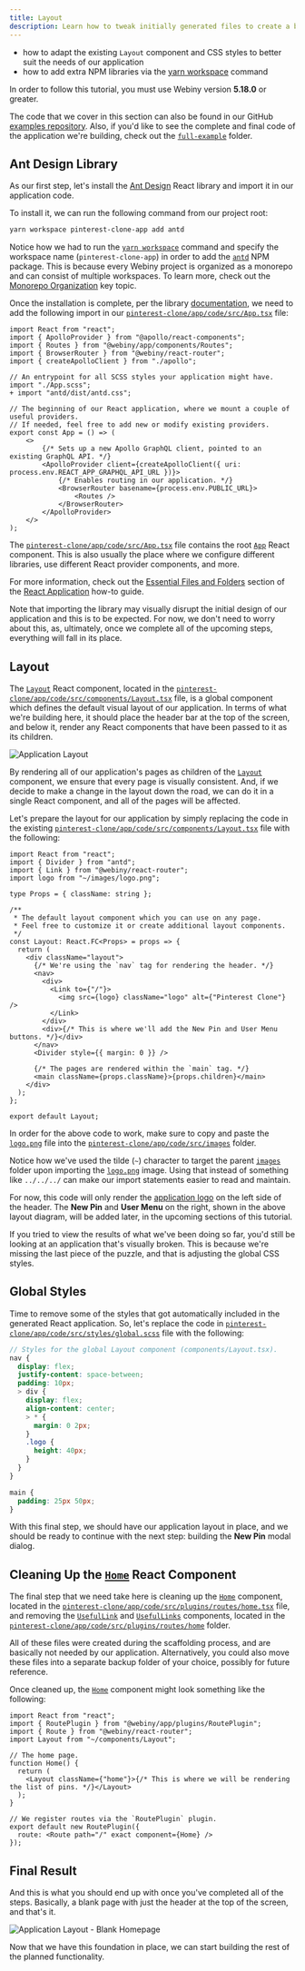 ```yaml
---
title: Layout
description: Learn how to tweak initially generated files to create a basic layout for our application.
---
```



<Alert type="success" title="WHAT YOU’LL LEARN">

- how to adapt the existing `Layout` component and CSS styles to better suit the needs of our application
- how to add extra NPM libraries via the [yarn workspace](https://classic.yarnpkg.com/en/docs/cli/workspace/) command

</Alert>

<Alert type="info" title="Can I use this?">

In order to follow this tutorial, you must use Webiny version **5.18.0** or greater.

</Alert>

<Alert type="info">

The code that we cover in this section can also be found in our GitHub [examples repository](https://github.com/webiny/webiny-examples/tree/master/create-custom-application/04-react-application/02-layout). Also, if you'd like to see the complete and final code of the application we're building, check out the [`full-example`](https://github.com/webiny/webiny-examples/tree/master/create-custom-application/full-example) folder.

</Alert>

## Ant Design Library

As our first step, let's install the [Ant Design](https://ant.design/docs/react/introduce) React library and import it in our application code.

To install it, we can run the following command from our project root:

```bash
yarn workspace pinterest-clone-app add antd
```

<Alert type="info">

Notice how we had to run the [`yarn workspace`](https://classic.yarnpkg.com/en/docs/cli/workspace/) command and specify the workspace name (`pinterest-clone-app`) in order to add the [`antd`](https://www.npmjs.com/package/antd) NPM package. This is because every Webiny project is organized as a monorepo and can consist of multiple workspaces. To learn more, check out the [Monorepo Organization](../../core-development-concepts/project-organization/monorepo-organization) key topic.

</Alert>

Once the installation is complete, per the library [documentation](https://ant.design/docs/react/getting-started#2.-Use-and-modify-an-antd-component), we need to add the following import in our [`pinterest-clone/app/code/src/App.tsx`](https://github.com/webiny/webiny-examples/blob/master/create-custom-application/04-react-application/02-layout/pinterest-clone/app/code/src/App.tsx) file:

```diff-js pinterest-clone/app/code/src/App.tsx
import React from "react";
import { ApolloProvider } from "@apollo/react-components";
import { Routes } from "@webiny/app/components/Routes";
import { BrowserRouter } from "@webiny/react-router";
import { createApolloClient } from "./apollo";

// An entrypoint for all SCSS styles your application might have.
import "./App.scss";
+ import "antd/dist/antd.css";

// The beginning of our React application, where we mount a couple of useful providers.
// If needed, feel free to add new or modify existing providers.
export const App = () => (
    <>
        {/* Sets up a new Apollo GraphQL client, pointed to an existing GraphQL API. */}
        <ApolloProvider client={createApolloClient({ uri: process.env.REACT_APP_GRAPHQL_API_URL })}>
            {/* Enables routing in our application. */}
            <BrowserRouter basename={process.env.PUBLIC_URL}>
                <Routes />
            </BrowserRouter>
        </ApolloProvider>
    </>
);
```

<Alert type="info">

The [`pinterest-clone/app/code/src/App.tsx`](https://github.com/webiny/webiny-examples/blob/master/create-custom-application/04-react-application/02-layout/pinterest-clone/app/code/src/App.tsx) file contains the root [`App`](https://github.com/webiny/webiny-examples/blob/master/create-custom-application/04-react-application/02-layout/pinterest-clone/app/code/src/App.tsx#L13) React component. This is also usually the place where we configure different libraries, use different React provider components, and more.

For more information, check out the [Essential Files and Folders](../../core-development-concepts/scaffolding/react-application#essential-files-and-folders) section of the [React Application](../../core-development-concepts/scaffolding/react-application#essential-files-and-folders) how-to guide.

</Alert>

Note that importing the library may visually disrupt the initial design of our application and this is to be expected. For now, we don't need to worry about this, as, ultimately, once we complete all of the upcoming steps, everything will fall in its place.

## Layout

The [`Layout`](https://github.com/webiny/webiny-examples/blob/master/create-custom-application/04-react-application/02-layout/pinterest-clone/app/code/src/components/Layout.tsx#L12) React component, located in the [`pinterest-clone/app/code/src/components/Layout.tsx`](https://github.com/webiny/webiny-examples/blob/master/create-custom-application/04-react-application/02-layout/pinterest-clone/app/code/src/components/Layout.tsx) file, is a global component which defines the default visual layout of our application. In terms of what we're building here, it should place the header bar at the top of the screen, and below it, render any React components that have been passed to it as its children.

![Application Layout](./assets/layout/application-layout.png)

By rendering all of our application's pages as children of the [`Layout`](https://github.com/webiny/webiny-examples/blob/master/create-custom-application/04-react-application/02-layout/pinterest-clone/app/code/src/components/Layout.tsx#L12) component, we ensure that every page is visually consistent. And, if we decide to make a change in the layout down the road, we can do it in a single React component, and all of the pages will be affected.

Let's prepare the layout for our application by simply replacing the code in the existing [`pinterest-clone/app/code/src/components/Layout.tsx`](https://github.com/webiny/webiny-examples/blob/master/create-custom-application/04-react-application/02-layout/pinterest-clone/app/code/src/components/Layout.tsx) file with the following:

```tsx pinterest-clone/app/code/src/components/Layout.tsx
import React from "react";
import { Divider } from "antd";
import { Link } from "@webiny/react-router";
import logo from "~/images/logo.png";

type Props = { className: string };

/**
 * The default layout component which you can use on any page.
 * Feel free to customize it or create additional layout components.
 */
const Layout: React.FC<Props> = props => {
  return (
    <div className="layout">
      {/* We're using the `nav` tag for rendering the header. */}
      <nav>
        <div>
          <Link to={"/"}>
            <img src={logo} className="logo" alt={"Pinterest Clone"} />
          </Link>
        </div>
        <div>{/* This is where we'll add the New Pin and User Menu buttons. */}</div>
      </nav>
      <Divider style={{ margin: 0 }} />

      {/* The pages are rendered within the `main` tag. */}
      <main className={props.className}>{props.children}</main>
    </div>
  );
};

export default Layout;
```

<Alert type="info">

In order for the above code to work, make sure to copy and paste the [`logo.png`](https://github.com/webiny/webiny-examples/blob/master/create-custom-application/04-react-application/02-layout/pinterest-clone/app/code/src/images/logo.png) file into the [`pinterest-clone/app/code/src/images`](https://github.com/webiny/webiny-examples/tree/master/create-custom-application/04-react-application/02-layout/pinterest-clone/app/code/src/images) folder.

</Alert>

<Alert type="success">

Notice how we've used the tilde (`~`) character to target the parent [`images`](https://github.com/webiny/webiny-examples/blob/master/create-custom-application/04-react-application/02-layout/pinterest-clone/app/code/src/images) folder upon importing the [`logo.png`](https://github.com/webiny/webiny-examples/blob/master/create-custom-application/04-react-application/02-layout/pinterest-clone/app/code/src/images/logo.png) image. Using that instead of something like `../../../` can make our import statements easier to read and maintain.

</Alert>

For now, this code will only render the [application logo](https://github.com/webiny/webiny-examples/blob/master/create-custom-application/04-react-application/02-layout/pinterest-clone/app/code/src/images/logo.png) on the left side of the header. The **New Pin** and **User Menu** on the right, shown in the above layout diagram, will be added later, in the upcoming sections of this tutorial.

If you tried to view the results of what we've been doing so far, you'd still be looking at an application that's visually broken. This is because we're missing the last piece of the puzzle, and that is adjusting the global CSS styles.

## Global Styles

Time to remove some of the styles that got automatically included in the generated React application. So, let's replace the code in [`pinterest-clone/app/code/src/styles/global.scss`](https://github.com/webiny/webiny-examples/blob/master/create-custom-application/04-react-application/02-layout/pinterest-clone/app/code/src/styles/global.scss) file with the following:

```scss pinterest-clone/app/code/src/styles/global.scss
// Styles for the global Layout component (components/Layout.tsx).
nav {
  display: flex;
  justify-content: space-between;
  padding: 10px;
  > div {
    display: flex;
    align-content: center;
    > * {
      margin: 0 2px;
    }
    .logo {
      height: 40px;
    }
  }
}

main {
  padding: 25px 50px;
}
```

With this final step, we should have our application layout in place, and we should be ready to continue with the next step: building the **New Pin** modal dialog.

## Cleaning Up the [`Home`](https://github.com/webiny/webiny-examples/blob/master/create-custom-application/04-react-application/02-layout/pinterest-clone/app/code/src/plugins/routes/home.tsx#L7) React Component

The final step that we need take here is cleaning up the [`Home`](https://github.com/webiny/webiny-examples/blob/master/create-custom-application/04-react-application/02-layout/pinterest-clone/app/code/src/plugins/routes/home.tsx#L7) component, located in the [`pinterest-clone/app/code/src/plugins/routes/home.tsx`](https://github.com/webiny/webiny-examples/blob/master/create-custom-application/04-react-application/02-layout/pinterest-clone/app/code/src/plugins/routes/home.tsx) file, and removing the [`UsefulLink`](https://github.com/webiny/webiny-examples/blob/master/create-custom-application/04-react-application/01-introduction/pinterest-clone/app/code/src/plugins/routes/home/UsefulLink.tsx#L10) and [`UsefulLinks`](https://github.com/webiny/webiny-examples/blob/master/create-custom-application/04-react-application/01-introduction/pinterest-clone/app/code/src/plugins/routes/home/UsefulLinks.tsx#L9) components, located in the [`pinterest-clone/app/code/src/plugins/routes/home`](https://github.com/webiny/webiny-examples/blob/master/create-custom-application/04-react-application/01-introduction/pinterest-clone/app/code/src/plugins/routes/home) folder.

All of these files were created during the scaffolding process, and are basically not needed by our application. Alternatively, you could also move these files into a separate backup folder of your choice, possibly for future reference.

Once cleaned up, the [`Home`](https://github.com/webiny/webiny-examples/blob/master/create-custom-application/04-react-application/02-layout/pinterest-clone/app/code/src/plugins/routes/home.tsx#L7) component might look something like the following:

```tsx pinterest-clone/app/code/src/plugins/routes/home.tsx
import React from "react";
import { RoutePlugin } from "@webiny/app/plugins/RoutePlugin";
import { Route } from "@webiny/react-router";
import Layout from "~/components/Layout";

// The home page.
function Home() {
  return (
    <Layout className={"home"}>{/* This is where we will be rendering the list of pins. */}</Layout>
  );
}

// We register routes via the `RoutePlugin` plugin.
export default new RoutePlugin({
  route: <Route path="/" exact component={Home} />
});
```

## Final Result

And this is what you should end up with once you've completed all of the steps. Basically, a blank page with just the header at the top of the screen, and that's it.

![Application Layout - Blank Homepage](./assets/layout/end-result.png)

Now that we have this foundation in place, we can start building the rest of the planned functionality.
